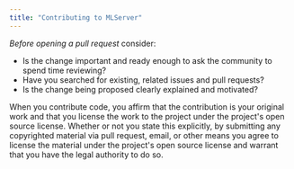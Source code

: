 ```yaml
---
title: "Contributing to MLServer"
---
```


_Before opening a pull request_ consider:

- Is the change important and ready enough to ask the community to spend time reviewing?
- Have you searched for existing, related issues and pull requests?
- Is the change being proposed clearly explained and motivated?

When you contribute code, you affirm that the contribution is your original work and that you
license the work to the project under the project's open source license. Whether or not you
state this explicitly, by submitting any copyrighted material via pull request, email, or
other means you agree to license the material under the project's open source license and
warrant that you have the legal authority to do so.
